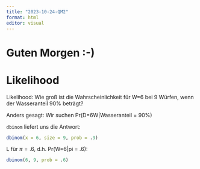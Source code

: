 ```yaml
---
title: "2023-10-24-QM2"
format: html
editor: visual
---
```


# Guten Morgen :-)

# Likelihood

Likelihood: Wie groß ist die Wahrscheinlichkeit für W=6 bei 9 Würfen, wenn der Wasseranteil 90% beträgt?

Anders gesagt: Wir suchen Pr(D=6W\|Wasseranteil = 90%)

`dbinom` liefert uns die Antwort:

```r
dbinom(x = 6, size = 9, prob = .9)
```

L für $\pi=.6$, d.h. Pr(W=6\|pi = .6):

```r
dbinom(6, 9, prob = .6)
```
